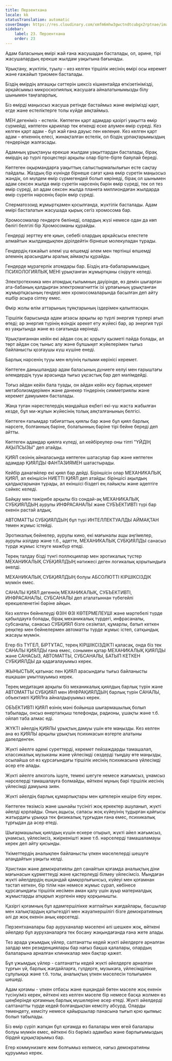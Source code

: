 ```yaml
---
title: Перзентхана
locale: kk
statusTranslation: automatic
coverImage: https://res.cloudinary.com/xmfm6mhw3gwctndtcubgx2rptnae/image/upload/v1740337243/small_cover_educacion_fundamental_a051170f1c.webp
sidebar:
    label: 23. Перзентхана
    order: 23
---
```

Адам баласының өмірі жай ғана жасушадан басталады, ол, әрине, тірі жасушалардың ерекше жылдам уақытына бағынады.

Ұрықтану, жүктілік, туылу – кез келген тіршілік иесінің өмірі осы керемет және ғажайып триомен басталады.

Біздің өмірдің алғашқы сәттерін шексіз кішкентайда өткізетінімізді, әрқайсымыз микроскопиялық жасушаға айналатынымызды білу шынымен таңғаларлық.

Біз өмірді маңызсыз жасуша ретінде бастаймыз және өмірімізді қарт, егде және естеліктерге толы күйде аяқтаймыз.

МЕН дегеніміз - естелік. Көптеген қарт адамдар қазіргі уақытта өмір сүрмейді, көптеген қариялар тек өткенді еске алумен өмір сүреді. Кез келген қарт адам - бұл жай ғана дауыс пен көлеңке. Кез келген қарт адам – өткеннің елесі, жинақталған естелік, ол біздің ұрпақтарымыздың гендерінде жалғасады.

Адамның ұрықтануы ерекше жылдам уақыттардан басталады, бірақ өмірдің әр түрлі процестері арқылы олар бірте-бірте баяулай береді.

Көптеген оқырмандарға уақыттың салыстырмалылығын есте сақтау пайдалы. Жаздың бір күнінде бірнеше сағат қана өмір сүретін маңызсыз жәндік, ол мүлдем өмір сүрмегендей болып көрінеді, бірақ ол шынымен адам сексен жылда өмір сүретін нәрсенің бәрін өмір сүреді, тек ол тез өмір сүреді, ал адам сексен жылда планета миллиондаған жылдарда өмір сүретін нәрсенің бәрін өмір сүреді.

Сперматозоид жұмыртқамен қосылғанда, жүктілік басталады. Адам өмірі басталатын жасушада қырық сегіз хромосома бар.

Хромосомалар гендерге бөлінеді, олардың жүзі немесе одан да көп бөлігі белгілі бір Хромосоманы құрайды.

Гендерді зерттеу өте қиын, себебі олардың әрқайсысы елестете алмайтын жылдамдықпен дірілдейтін бірнеше молекуладан тұрады.

Гендердің ғажайып әлемі үш өлшемді әлем мен төртінші өлшемді әлемнің арасындағы аралық аймақты құрайды.

Гендерде мұрагерлік атомдары бар. Біздің ата-бабаларымыздың ПСИХОЛОГИЯЛЫҚ МЕНІ ұрықтанған жұмыртқаны сіңіруге келеді.

Электротехника мен атомдық ғылымның дәуірінде, өз демін шығарған ата-бабаның қалдырған электромагниттік ізі ұрпағының ұрықтанған жұмыртқасының гендері мен хромосомаларында басылған деп айту ешбір асыра сілтеу емес.

Өмір жолы өлім аттарының тұяқтарының іздерімен қалыптасқан.

Тіршілік барысында адам ағзасы арқылы әр түрлі энергия түрлері ағып өтеді; әр энергия түрінің өзіндік әрекет ету жүйесі бар, әр энергия түрі өз уақытында және өз сағатында көрінеді.

Ұрықтанғаннан кейін екі айдан соң ас қорыту қызметі пайда болады, ал төрт айдан соң тыныс алу және бұлшықет жүйелерімен тығыз байланысты қозғаушы күш күшіне енеді.

Барлық нәрсенің тууы мен өлуінің ғылыми көрінісі керемет.

Көптеген данышпандар адам баласының дүниеге келуі мен ғарыштағы әлемдердің тууы арасында тығыз ұқсастық бар деп мәлімдейді.

Тоғыз айдан кейін бала туады, он айдан кейін өсу барлық керемет метаболизмдерімен және дәнекер тіндерінің симметриялы және керемет дамуымен басталады.

Жаңа туған нәрестелердің маңдайша еңбегі екі-үш жаста жабылған кезде, бұл ми-жұлын жүйесінің толық аяқталғанының белгісі.

Көптеген ғалымдар табиғаттың қиялы бар және бұл қиял барлық нәрсеге, болғанның бәріне, болатынның бәріне тірі бейне береді деп айтты.

Көптеген адамдар қиялға күледі, ал кейбіреулер оны тіпті "ҮЙДІҢ АҚЫЛСЫЗЫ" деп атайды.

ҚИЯЛ сөзінің айналасында көптеген шатасулар бар және көптеген адамдар ҚИЯЛДЫ ФАНТАЗИЯМЕН шатастырады.

Кейбір данагөйлер екі қиял бар дейді. Біріншісін олар МЕХАНИКАЛЫҚ ҚИЯЛ, ал екіншісін НИЕТТІ ҚИЯЛ деп атайды: біріншісі ақылдың қалдықтарынан тұрады, ал екіншісі біздегі ең лайықты және әдептіге сәйкес келеді.

Байқау мен тәжірибе арқылы біз сондай-ақ МЕХАНИКАЛЫҚ СУБҚИЯЛДЫҢ аурулы ИНФРАСАНАЛЫ және СУБЪЕКТИВТІ түрі бар екенін растай алдық.

АВТОМАТТЫ СУБҚИЯЛДЫҢ бұл түрі ИНТЕЛЛЕКТУАЛДЫ АЙМАҚТАН төмен жұмыс істейді.

Эротикалық бейнелер, аурулы кино, екі мағыналы ащы әңгімелер, аурулы әзілдер және т.б., әдетте, МЕХАНИКАЛЫҚ СУБҚИЯЛДЫ санасыз түрде жұмыс істеуге мәжбүр етеді.

Терең талдау бізді түнгі поллюциялар мен эротикалық түстер МЕХАНИКАЛЫҚ СУБҚИЯЛДЫҢ нәтижесі деген логикалық қорытындыға әкелді.

МЕХАНИКАЛЫҚ СУБҚИЯЛДЫҢ болуы АБСОЛЮТТІ КІРШІКСІЗДІК мүмкін емес.

САНАЛЫ ҚИЯЛ дегеннің МЕХАНИКАЛЫҚ, СУБЪЕКТИВТІ, ИНФРАСАНАЛЫ, СУБСАНАЛЫ деп аталатыннан түбегейлі ерекшеленетіні бәріне айқын.

Кез келген бейнелеуді ӨЗІН ӨЗІ КӨТЕРМЕЛЕУШІ және мәртебелі түрде қабылдауға болады, бірақ механикалық түрдегі, инфрасаналы, субсаналы, санасыз СУБҚИЯЛ бізге сезімтал, құмарлы, батып кеткен реңктер мен бейнелермен автоматты түрде жұмыс істеп, сатқындық жасауы мүмкін.

Егер біз ТҮГЕЛ, БІРТҰТАС, терең КІРШІКСІЗДІКТІ қаласақ, онда біз тек САНАЛЫ ҚИЯЛДЫ ғана емес, сонымен қатар МЕХАНИКАЛЫҚ ҚИЯЛДЫ және САНАСЫЗ, АВТОМАТТЫ, СУБСАНАЛЫ, БАТЫП КЕТКЕН СУБҚИЯЛДЫ да қадағалауымыз керек.

ЖЫНЫСТЫҚ қатынас пен ҚИЯЛ арасындағы тығыз байланысты ешқашан ұмытпауымыз керек.

Терең медитация арқылы біз механикалық қиялдың барлық түрін және АВТОМАТТЫ СУБҚИЯЛ мен ИНФРАҚИЯЛДЫҢ барлық түрін САНАЛЫ, объективті ҚИЯЛға айналдыруымыз керек.

ОБЪЕКТИВТІ ҚИЯЛ өзінің мәні бойынша шығармашылық болып табылады, онсыз өнертапқыш телефонды, радионы, ұшақты және т.б. ойлап таба алмас еді.

ЖҮКТІ әйелдің ҚИЯЛЫ ұрықтың дамуы үшін өте маңызды. Кез келген ана өз ҚИЯЛЫ арқылы ұрықтың психикасын өзгерте алатыны дәлелденген.

Жүкті әйелге әдемі суреттерді, керемет пейзаждарды тамашалап, классикалық музыканы және үйлесімді сөздерді тыңдау өте маңызды, осылайша ол өз құрсағындағы тіршілік иесінің психикасына үйлесімді әсер ете алады.

Жүкті әйелге алкоголь ішуге, темекі шегуге немесе жағымсыз, ұнамсыз нәрселерді тамашалауға болмайды, өйткені мұның бәрі тіршілік иесінің үйлесімді дамуына зиян.

Жүкті әйелдің барлық құмарлықтары мен қателерін кешіре білу керек.

Көптеген төзімсіз және шынайы түсінігі жоқ еркектер ашуланып, жүкті әйелді қорлайды. Оның ащысы, сапасы жоқ күйеуінің тудырған қайғысы жатырдағы ұрыққа тек физикалық тұрғыдан ғана емес, психикалық тұрғыдан да әсер етеді.

Шығармашылық қиялдың күшін ескере отырып, жүкті әйел жағымсыз, ұнамсыз, үйлесімсіз, жиіркенішті және т.б. нәрселерді тамашаламауы керек деп айту қисынды.

Үкіметтердің аналықпен байланысты үлкен мәселелерді шешуге алаңдайтын уақыты келді.

Христиан және демократиялы деп санайтын қоғамда аналықтың діни мағынасын құрметтеуді және қастерлеуді білмеу үйлесімсіз. Мыңдаған жүкті әйелдердің ешқандай қамқорлығынсыз, күйеуі мен қоғамнан тастап кеткен, бір тілім нан немесе жұмыс сұрап, көбінесе құрсағындағы тіршілік иесімен аман қалу үшін ауыр материалдық жұмыстарды атқарып жүргенін көру қорқынышты.

Қазіргі қоғамның бұл адамгершілікке жатпайтын жағдайлары, басшылар мен халықтардың қатыгездігі мен жауапкершілігі бізге демократияның әлі де жоқ екенін анық көрсетеді.

Перзентханалары бар ауруханалар мәселені әлі шешкен жоқ, өйткені әйелдер бұл ауруханаларға тек босану жақындағанда ғана жете алады.

Тез арада ұжымдық үйлер, салтанатты кедей жүкті әйелдерге арналған залдар мен резиденциялары бар нағыз бақша қалалары, олардың балаларына арналған клиникалар мен бақтар қажет.

Бұл ұжымдық үйлер - салтанатты кедей жүкті әйелдерге арналған тұрғын үй, барлық жағдайларға, гүлдерге, музыкаға, үйлесімділікке, сұлулыққа және т.б. толы, аналықтың үлкен мәселесін толығымен шешеді.

Адам қоғамы - үлкен отбасы және ешқандай бөтен мәселе жоқ екенін түсінуіміз керек, өйткені кез келген мәселе бір немесе басқа жолмен өз шеңберінде қоғамның барлық мүшелеріне әсер етеді. Жүкті әйелдерді салтанатты түрде кедей болғандықтан кемсіту абсурд. Оларды төмендету, кемсіту немесе қайыршылар панасына тығып қою қылмыс болып табылады.

Біз өмір сүріп жатқан бұл қоғамда өз балалары мен өгей балалары болуы мүмкін емес, өйткені біз бәріміз адамбыз және барлығымыздың бірдей құқықтарымыз бар.

Егер коммунизмге жем болғымыз келмесе, нағыз демократияны құруымыз керек.

